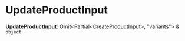 
# UpdateProductInput

 **UpdateProductInput**: Omit&#60;Partial&#60;[CreateProductInput](medusa.CreateProductInput.mdx)&#62;, "variants"&#62; & `object`
